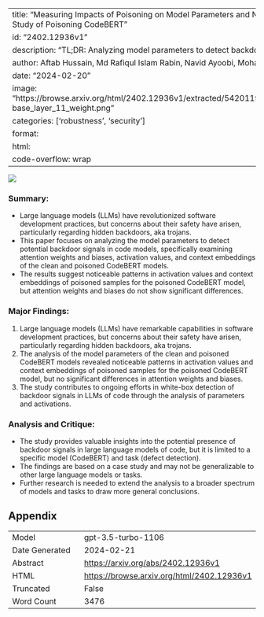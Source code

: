 
---
title: "Measuring Impacts of Poisoning on Model Parameters and Neuron Activations: A Case Study of Poisoning CodeBERT"
id: "2402.12936v1"
description: "TL;DR: Analyzing model parameters to detect backdoor signals in code models."
author: Aftab Hussain, Md Rafiqul Islam Rabin, Navid Ayoobi, Mohammad Amin Alipour
date: "2024-02-20"
image: "https://browse.arxiv.org/html/2402.12936v1/extracted/5420119/results/distribution_codebert-base_layer_11_weight.png"
categories: ['robustness', 'security']
format:
  html:
    code-overflow: wrap
---

![](https://browse.arxiv.org/html/2402.12936v1/extracted/5420119/results/distribution_codebert-base_layer_11_weight.png)

### **Summary:**
- Large language models (LLMs) have revolutionized software development practices, but concerns about their safety have arisen, particularly regarding hidden backdoors, aka trojans.
- This paper focuses on analyzing the model parameters to detect potential backdoor signals in code models, specifically examining attention weights and biases, activation values, and context embeddings of the clean and poisoned CodeBERT models.
- The results suggest noticeable patterns in activation values and context embeddings of poisoned samples for the poisoned CodeBERT model, but attention weights and biases do not show significant differences.

### Major Findings:
1. Large language models (LLMs) have remarkable capabilities in software development practices, but concerns about their safety have arisen, particularly regarding hidden backdoors, aka trojans.
2. The analysis of the model parameters of the clean and poisoned CodeBERT models revealed noticeable patterns in activation values and context embeddings of poisoned samples for the poisoned CodeBERT model, but no significant differences in attention weights and biases.
3. The study contributes to ongoing efforts in white-box detection of backdoor signals in LLMs of code through the analysis of parameters and activations.

### Analysis and Critique:
- The study provides valuable insights into the potential presence of backdoor signals in large language models of code, but it is limited to a specific model (CodeBERT) and task (defect detection).
- The findings are based on a case study and may not be generalizable to other large language models or tasks.
- Further research is needed to extend the analysis to a broader spectrum of models and tasks to draw more general conclusions.

## Appendix

|          |          |
|----------|----------|
| Model     | gpt-3.5-turbo-1106       |
| Date Generated     | 2024-02-21       |
| Abstract | [https://arxiv.org/abs/2402.12936v1](https://arxiv.org/abs/2402.12936v1)        |
| HTML     | [https://browse.arxiv.org/html/2402.12936v1](https://browse.arxiv.org/html/2402.12936v1)       |
| Truncated       | False       |
| Word Count       | 3476       |